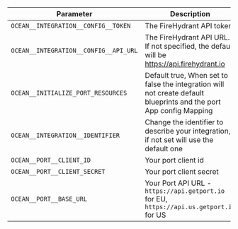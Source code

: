 | Parameter                             | Description                                                                                                        | Required |
| ------------------------------------- | ------------------------------------------------------------------------------------------------------------------ | -------- |
| `OCEAN__INTEGRATION__CONFIG__TOKEN`   | The FireHydrant API token                                                                                          | ✅       |
| `OCEAN__INTEGRATION__CONFIG__API_URL` | The FireHydrant API URL. If not specified, the default will be https://api.firehydrant.io                          | ❌       |
| `OCEAN__INITIALIZE_PORT_RESOURCES`    | Default true, When set to false the integration will not create default blueprints and the port App config Mapping | ❌       |
| `OCEAN__INTEGRATION__IDENTIFIER`      | Change the identifier to describe your integration, if not set will use the default one                            | ❌       |
| `OCEAN__PORT__CLIENT_ID`              | Your port client id                                                                                                | ✅       |
| `OCEAN__PORT__CLIENT_SECRET`          | Your port client secret                                                                                            | ✅       |
| `OCEAN__PORT__BASE_URL`                     | Your Port API URL - `https://api.getport.io` for EU, `https://api.us.getport.io` for US                      | ✅       |
